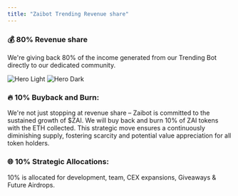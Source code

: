 ```yaml
---
title: "Zaibot Trending Revenue share"
---
```


### 💰 80% Revenue share

We're giving back 80% of the income generated from our Trending Bot directly to our dedicated community.

<img className="block dark:hidden" src="/images/share.jpg" alt="Hero Light" />
<img className="hidden dark:block" src="/images/share.jpg" alt="Hero Dark" />

### 🔥 10% Buyback and Burn:

We're not just stopping at revenue share – Zaibot is committed to the sustained growth of $ZAI. We will
buy back and burn 10% of ZAI tokens with the ETH collected. This strategic move ensures a continuously
diminishing supply, fostering scarcity and potential value appreciation for all token holders.

### 🌐 10% Strategic Allocations:

10% is allocated for development, team, CEX expansions, Giveaways & Future
Airdrops.
